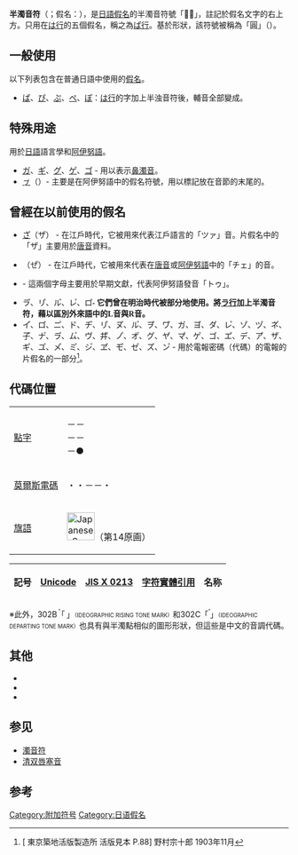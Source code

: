 {{日语五十音}}
'''半濁音符'''（{{lang-ja|半濁点}}；假名：{{lang|ja|はんだくてん}}），是[[日語假名|日語假名]]的半濁音符號「'''◌゚'''」，註記於假名文字的右上方。只用在[[は行|は行]]的五個假名，稱之為[[ぱ行|ぱ行]]。基於形狀，該符號被稱為「圓」（{{lang-ja|まる}}）。

== 一般使用 ==
以下列表包含在普通日語中使用的[[日語假名|假名]]。
* [[ぱ|ぱ]]、[[ぴ|ぴ]]、[[ぷ|ぷ]]、[[ぺ|ぺ]]、[[ぽ|ぽ]]：[[は行|は行]]的字加上半浊音符後，輔音全部變成{{IPAblink|p}}。

== 特殊用途 ==
用於[[日語|日語]]語言學和[[阿伊努語|阿伊努語]]。
* [[カ゚|カ゚]]、[[キ゚|キ゚]]、[[ク゚|ク゚]]、[[ケ゚|ケ゚]]、[[コ゚|コ゚]] - 用以表示[[鼻濁音|鼻濁音]]{{IPA|[ŋa ŋi ŋɯ ŋe ŋo]}}。
* [[ㇷ゚|ㇷ゚]]（{{tsl|jp|捨て仮名|捨て仮名|小假名}}）- 主要是在阿伊努語中的假名符號，用以標記放在音節的末尾的{{IPAblink|p}}。

== 曾經在以前使用的假名 ==
* [[さ゚|さ゚]]<span style="font-family:'メイリオ','和田研中丸ゴシック20044','和田研中丸ゴシック2004P4','和田研中丸ゴシック2004絵文字','和田研細丸ゴシックProN','和田研細丸ゴシック2004絵文字','和田研細丸ゴシック2004ARIB','Chrysanthi Unicode',YOzFont,Code2000,'BabelStone Han','XANO明朝U32','Nishiki-teki';">（サ゚）</span> - 在江戶時代，它被用來代表江戶語言的「ツァ」音。片假名中的「サ゚」主要用於[[唐音|唐音]]資料。
* {{JIS2004フォント|[[セ゚|セ゚]]}} （せ゚） - 在江戶時代，它被用來代表在[[唐音|唐音]]或[[阿伊努語|阿伊努語]]中的「チェ」的音。<!--江戸言葉の「チェ」を平仮名の「せ゚」で表した例もある。-->
* {{JIS2004フォント|[[ツ゚|ツ゚]]、[[ト゚|ト゚]]}} - 這兩個字母主要用於早期文獻，代表阿伊努語發音「トゥ」。
* <span style="font-family:'メイリオ','和田研中丸ゴシック20044','和田研中丸ゴシック2004P4','和田研中丸ゴシック2004絵文字','和田研細丸ゴシックProN','和田研細丸ゴシック2004絵文字','和田研細丸ゴシック2004ARIB','Chrysanthi Unicode',YOzFont,Code2000,'BabelStone Han','XANO明朝U32','Nishiki-teki';">ラ゚、リ゚、ル゚、レ゚、ロ゚'''- 它們曾在明治時代被部分地使用。將[[ラ行|ラ行]]加上半濁音符，藉以區別外來語中的L音與R音。'''
* <span style="font-family:'メイリオ','和田研中丸ゴシック20044','和田研中丸ゴシック2004P4','和田研中丸ゴシック2004絵文字','和田研細丸ゴシックProN','和田研細丸ゴシック2004絵文字','和田研細丸ゴシック2004ARIB','Chrysanthi Unicode',YOzFont,Code2000,'BabelStone Han','XANO明朝U32','Nishiki-teki';">イ゚、ロ゚、ニ゚、ト゚、チ゚、リ゚、ヌ゚、ル゚、ヲ゚、ワ゚、カ゚、ヨ゚、タ゚、レ゚、ソ゚、ツ゚、ネ゚、子゚、ナ゚、ラ゚、ム゚、ウ゚、井゚、ノ゚、オ゚、ク゚、ヤ゚、マ゚、ケ゚、コ゚、エ゚、テ゚、ア゚、サ゚、キ゚、ユ゚、メ゚、ミ゚、シ゚、ヱ゚、モ゚、セ゚、ス゚、ン゚</span> - 用於電報密碼（代碼）的電報的片假名的一部分<ref>[{{NDLDC|854017/22}} 東京築地活版製造所 活版見本 P.88] 野村宗十郎  1903年11月</ref>。

== 代碼位置 == 
{| class="wikitable"
|-
|[[點字|點字]]||－－<br />－－<br />－●
|-
|[[莫爾斯電碼|莫爾斯電碼]]||・・－－・
|-
|[[旗語|旗語]]||[[File:Japanese_Semaphore_Basic_Stroke_14.svg|50px]]（第14原画）
|}

{| class="wikitable" style="text-align:center;" 
!記号!![[Unicode|Unicode]]!![[JIS_X_0213|JIS X 0213]]!![[字符實體引用|字符實體引用]]!!名称 
{{CharCode|12444|309C|1-1-12|半濁點}} 
{{CharCode|12442|309A|-|半濁點（[[組合字符|組合字符]]）}}
{{CharCode|65439|FF9F|1-1-12|半濁點（[[半角|半角]]}} 
|}
※此外，302B「 〫」<span style="font-size:70%;">（IDEOGRAPHIC RISING TONE MARK）</span>和302C「 〬」<span style="font-size:70%;">（IDEOGRAPHIC DEPARTING TONE MARK）</span>也具有與半濁點相似的圖形形狀，但這些是中文的音調代碼。

== 其他 ==
* {{JIS2004フォント|[[ト゚|ト゚]]}}
* {{JIS2004フォント|[[セ゚|セ゚]]}}
* {{JIS2004フォント|[[ツ゚|ツ゚]]}}

== 参见 ==
* [[濁音符|濁音符]]
* [[清雙唇塞音|清双唇塞音]]

== 参考 ==
{{Reflist|2}}

[[Category:附加符号|Category:附加符号]]
[[Category:日语假名|Category:日语假名]]